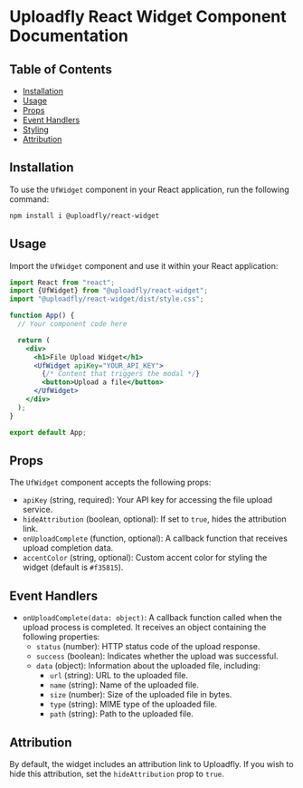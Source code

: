 # Uploadfly React Widget Component Documentation

## Table of Contents

- [Installation](#installation)
- [Usage](#usage)
- [Props](#props)
- [Event Handlers](#event-handlers)
- [Styling](#styling)
- [Attribution](#attribution)

## Installation

To use the `UfWidget` component in your React application, run the following command:

```bash
npm install i @uploadfly/react-widget
```

## Usage

Import the `UfWidget` component and use it within your React application:

```jsx
import React from "react";
import {UfWidget} from "@uploadfly/react-widget";
import "@uploadfly/react-widget/dist/style.css";

function App() {
  // Your component code here

  return (
    <div>
      <h1>File Upload Widget</h1>
      <UfWidget apiKey="YOUR_API_KEY">
        {/* Content that triggers the modal */}
        <button>Upload a file</button>
      </UfWidget>
    </div>
  );
}

export default App;
```

## Props

The `UfWidget` component accepts the following props:

- `apiKey` (string, required): Your API key for accessing the file upload service.
- `hideAttribution` (boolean, optional): If set to `true`, hides the attribution link.
- `onUploadComplete` (function, optional): A callback function that receives upload completion data.
- `accentColor` (string, optional): Custom accent color for styling the widget (default is `#f35815`).

## Event Handlers

- `onUploadComplete(data: object)`: A callback function called when the upload process is completed. It receives an object containing the following properties:
  - `status` (number): HTTP status code of the upload response.
  - `success` (boolean): Indicates whether the upload was successful.
  - `data` (object): Information about the uploaded file, including:
    - `url` (string): URL to the uploaded file.
    - `name` (string): Name of the uploaded file.
    - `size` (number): Size of the uploaded file in bytes.
    - `type` (string): MIME type of the uploaded file.
    - `path` (string): Path to the uploaded file.

## Attribution

By default, the widget includes an attribution link to Uploadfly. If you wish to hide this attribution, set the `hideAttribution` prop to `true`.
